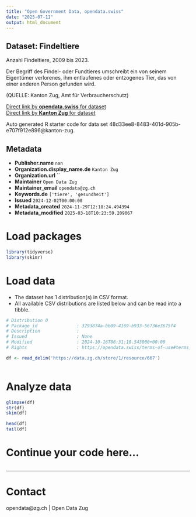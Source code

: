 ```yaml
---
title: "Open Government Data, opendata.swiss"
date: "2025-07-11"
output: html_document
---
```


## Dataset: Findeltiere

Anzahl Findeltiere, 2009 bis 2023.

Der Begriff des Findel- oder Fundtieres umschreibt ein von seinem Eigentümer verlorenes, ihm entlaufenes oder entzogenes Tier, das von einer anderen Person gefunden wird.

(QUELLE: Kanton Zug, Amt für Verbraucherschutz)

[Direct link by **opendata.swiss** for dataset](https://opendata.swiss/de/dataset/findeltiere)<br>
[Direct link by **Kanton Zug** for dataset](https://www.zg.ch/behoerden/gesundheitsdirektion/statistikfachstelle/themen/gesundheit/verbraucherschutz)

Auto generated R starter code for data set 48d33ee8-8483-401d-905b-e707f912e896@kanton-zug.

## Metadata

- **Publisher.name** `nan`
- **Organization.display_name.de** `Kanton Zug`
- **Organization.url** ``
- **Maintainer** `Open Data Zug`
- **Maintainer_email** `opendata@zg.ch`
- **Keywords.de** `['tiere', 'gesundheit']`
- **Issued** `2024-12-02T00:00:00`
- **Metadata_created** `2024-11-29T12:18:24.494394`
- **Metadata_modified** `2025-03-18T10:23:59.209067`


# Load packages

```r

library(tidyverse)
library(skimr)

```

# Load data

-   The dataset has 1 distribution(s) in CSV format.
-   All available CSV distributions are listed below and can be read into a tibble.

```r

# Distribution 0
# Package_id               : 3293874a-bb09-4169-b933-56736e3675f4
# Description              : 
# Issued                   : None
# Modified                 : 2024-10-16T06:31:18.543000+00:00
# Rights                   : https://opendata.swiss/terms-of-use#terms_open

df <- read_delim('https://data.zg.ch/store/1/resource/667')



```

# Analyze data

```r

glimpse(df)
str(df)
skim(df)

head(df)
tail(df)

```

# Continue your code here...

```r

```

------------------------------------------------------------------------

# Contact

opendata@zg.ch | Open Data Zug
